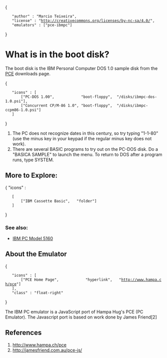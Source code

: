 {
	"author" : "Marcio Teixeira",
	"license" : "http://creativecommons.org/licenses/by-nc-sa/4.0/",
	"emulators" : ["pce-ibmpc"]
}

= What is in the boot disk? =

The boot disk is the IBM Personal Computer DOS 1.0 sample disk from the [http://www.hampa.ch/pce PCE] downloads page.

{
	"icons" : [
		["PC-DOS 1.00",            "boot-floppy",  "/disks/ibmpc-dos-1.0.psi"],
		["Concurrent CP/M-86 1.0", "boot-floppy",  "/disks/ibmpc-ccpm86-1.0.psi"]
	]
}

<div class="set-class-hints">
# The PC does not recognize dates in this century, so try typing "1-1-80" (use the minus key in your keypad if the regular minus key does not work).
# There are several BASIC programs to try out on the PC-DOS disk. Do a "BASICA SAMPLE" to launch the menu. To return to DOS after a program runs, type SYSTEM.
</div>

== More to Explore: ==

{ "icons" :
	[
		["IBM Cassette Basic",   "folder"]
	]
}

=== See also: ===

* [[IBM PC Model 5160]]

== About the Emulator ==

{
	"icons" : [
		["PCE Home Page",            "hyperlink",   "http://www.hampa.ch/pce"]
	],
	"class" : "float-right"
}

The IBM PC emulator is a JavaScript port of Hampa Hug's PCE (PC Emulator).
The Javascript port is based on work done by James Friend[2]

== References ==
# http://www.hampa.ch/pce	
# http://jamesfriend.com.au/pce-js/
			
